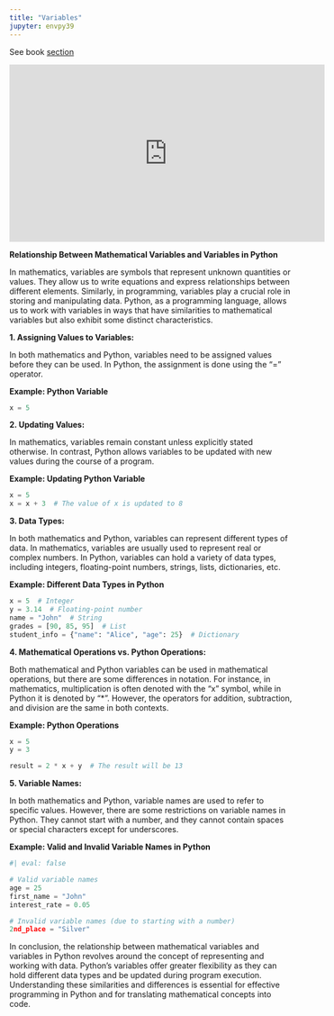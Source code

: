 ```yaml
---
title: "Variables"
jupyter: envpy39
---
```


See book [section](https://learning.oreilly.com/library/view/essential-math-for/9781098102920/ch01.html#idm45252832469312){target="_blank"}

```{=html}
<div class="ratio ratio-16x9 m-5 w-75">
<iframe width="560" height="315" src="https://www.youtube.com/embed/cQT33yu9pY8" title="YouTube video player" frameborder="0" allow="accelerometer; autoplay; clipboard-write; encrypted-media; gyroscope; picture-in-picture; web-share" allowfullscreen>

</iframe>
</div>
```
**Relationship Between Mathematical Variables and Variables in Python**

In mathematics, variables are symbols that represent unknown quantities or values. They allow us to write equations and express relationships between different elements. Similarly, in programming, variables play a crucial role in storing and manipulating data. Python, as a programming language, allows us to work with variables in ways that have similarities to mathematical variables but also exhibit some distinct characteristics.

**1. Assigning Values to Variables:**

In both mathematics and Python, variables need to be assigned values before they can be used. In Python, the assignment is done using the "=" operator.

**Example: Python Variable**

```python
x = 5
```

**2. Updating Values:**

In mathematics, variables remain constant unless explicitly stated otherwise. In contrast, Python allows variables to be updated with new values during the course of a program.

**Example: Updating Python Variable**

```python
x = 5
x = x + 3  # The value of x is updated to 8
```

**3. Data Types:**

In both mathematics and Python, variables can represent different types of data. In mathematics, variables are usually used to represent real or complex numbers. In Python, variables can hold a variety of data types, including integers, floating-point numbers, strings, lists, dictionaries, etc.

**Example: Different Data Types in Python**

```python
x = 5  # Integer
y = 3.14  # Floating-point number
name = "John"  # String
grades = [90, 85, 95]  # List
student_info = {"name": "Alice", "age": 25}  # Dictionary
```

**4. Mathematical Operations vs. Python Operations:**

Both mathematical and Python variables can be used in mathematical operations, but there are some differences in notation. For instance, in mathematics, multiplication is often denoted with the "x" symbol, while in Python it is denoted by "\*". However, the operators for addition, subtraction, and division are the same in both contexts.

**Example: Python Operations**

```python
x = 5
y = 3

result = 2 * x + y  # The result will be 13
```

**5. Variable Names:**

In both mathematics and Python, variable names are used to refer to specific values. However, there are some restrictions on variable names in Python. They cannot start with a number, and they cannot contain spaces or special characters except for underscores.

**Example: Valid and Invalid Variable Names in Python**

```python
#| eval: false

# Valid variable names
age = 25
first_name = "John"
interest_rate = 0.05

# Invalid variable names (due to starting with a number)
2nd_place = "Silver"
```

In conclusion, the relationship between mathematical variables and variables in Python revolves around the concept of representing and working with data. Python's variables offer greater flexibility as they can hold different data types and be updated during program execution. Understanding these similarities and differences is essential for effective programming in Python and for translating mathematical concepts into code.
